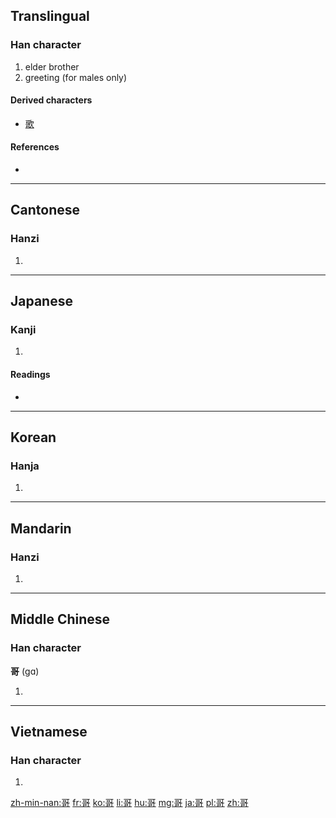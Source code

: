 ==Translingual==

===Han character===
{{Han char|rn=30|rad=口|as=07|sn=10|four=1062<sub>1</sub>|canj=一口弓口 (MRNR)|ids=⿱[[可]][[可]]}}

# elder brother
# greeting (for males only)

====Derived characters====
* [[歌]]

====References====
* {{Han ref|kx=0190.080|dkj=03641|dj=0409.250|hdz=10624.190|uh=54E5|ud=21733|bh=ADF4|bd=44532}}

----

==Cantonese==

===Hanzi===
{{yue-hanzi|jyut=|y=go1}}

# {{defn|lang=yue|sort=口07}}

----

==Japanese==

===Kanji===
{{ja-kanji|grade=|rs=口07}}

# {{defn|lang=ja|sort=口07}}

====Readings====
* {{ja-readings|on=[[か]] (ka)|kun=[[うたう]] (utau)}}

----

==Korean==

===Hanja===
{{ko-hanja|hangeul=가|rv=ga|mr=ka}}

# {{defn|lang=ko|sort=口07}}

----

==Mandarin==

===Hanzi===
{{cmn-hanzi|pin=[[gē]] ([[ge1]])|wg=ko<sup>1</sup>}}

# {{defn|lang=cmn|sort=口07}}

----

==Middle Chinese==

===Han character===
'''哥''' (gɑ)<!--note: the vowel "ɑ" is an IPA symbol and is thus different from the vowel "a"-->

# {{defn|lang=zhx-mid}}

----

==Vietnamese==

===Han character===
{{vi-hantu|[[ca]], [[kha]]|rs=口07}}

# {{defn|lang=vi|sort=口07}}

[[zh-min-nan:哥]]
[[fr:哥]]
[[ko:哥]]
[[li:哥]]
[[hu:哥]]
[[mg:哥]]
[[ja:哥]]
[[pl:哥]]
[[zh:哥]]